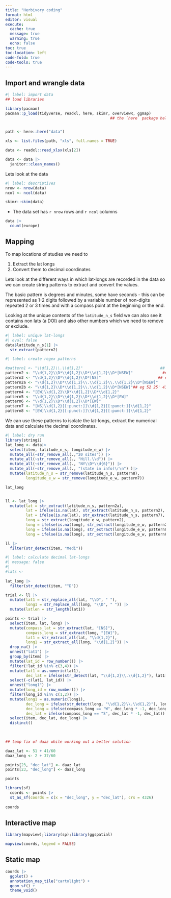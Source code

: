 ```yaml
---
title: "Herbivory coding"
format: html
editor: visual
execute: 
  cache: true
  message: true
  warning: true
  echo: false
toc: true
toc-location: left
code-fold: true
code-tools: true
---
```


## Import and wrangle data

```r
#| label: import data 
## load libraries

library(pacman)
pacman::p_load(tidyverse, readxl, here, skimr, overviewR, ggmap)       ## readxl is needed to load excel files into R
                                              ## the `here` package helps with file paths


path <- here::here("data")

xls <- list.files(path, "xls", full.names = TRUE)

data <- readxl::read_xlsx(xls[2])

data <- data |>
  janitor::clean_names()

```

Lets look at the data

```r
#| label: descriptives
nrow <- nrow(data)
ncol <- ncol(data)

skimr::skim(data)
```

-   The data set has `r nrow` rows and `r ncol` columns

```r

data |>
  count(europe)
```

## Mapping

To map locations of studies we need to

1.  Extract the lat longs
2.  Convert them to decimal coordinates

Lets look at the different ways in which lat-longs are recorded in the data so we can create string patterns to extract and convert the values.

The basic pattern is degrees and minutes, some have seconds - this can be represented as 1-2 digits followed by a variable number of non-digits repeated 2 or 3 times and with a compass point at the beginning or the end.

Looking at the unique contents of the `latitude_n_s` field we can also see it contains non lats (a DOI) and also other numbers which we need to remove or exclude.

```r
#| label: unique lat-longs
#| eval: false
data$latitude_n_s[1] |>
  str_extract(pattern2)
```

```r

#| label: create regex patterns 

#pattern1 <- "\\d{1,2}\\.\\d{1,2}"                                  ## e.g. N54:41:18 
pattern2 <- "\\d{1,2}\\D*\\d{1,2}\\D*\\d{1,2}\\D*[NSEW]"             ## e.g. 52 8' 12\"N
pattern3 <- "\\d{1,2}\\D*\\d{1,2}\\D*[NS]"                         ## e.g. 52Â°86' N
pattern2a <- "\\d{1,2}\\D*\\d{1,2}\\.\\d{1,2}\\.\\d{1,2}\\D*[NSEW]" 
pattern2b <- "\\d{1,2}\\D*\\d{1,2}\\.\\d{1,2}\\D*[NSEW]"## eg 52 25' 43.76"N
pattern4 <- "[EW]\\d{1,2}\\D*\\d{1,2}\\D*\\d{1,2}"
pattern5 <- "\\d{1,2}\\D*\\d{1,2}\\D*\\d{1,2}\\D*[EW]" 
pattern6 <- "\\d{1,2}\\D*\\d{1,2}\\D*[EW]"
pattern7 <- "[NS]\\d{1,2}[[:punct:]]\\d{1,2}[[:punct:]]\\d{1,2}"
pattern8 <- "[EW]\\d{1,2}[[:punct:]]\\d{1,2}[[:punct:]]\\d{1,2}"


```

We can use these patterns to isolate the lat-longs, extract the numerical data and calculate the decimal coordinates.

```r
#| label: dry run
library(stringi)
lat_long <- data|>
  select(item, latitude_n_s, longitude_e_w) |>
  mutate_all(~str_remove_all(.,"20 sites")) |>
  mutate_all(~str_remove_all(., "Hill.\\d")) |>
  mutate_all(~str_remove_all(., "NY\\D*\\d{6}")) |>
  mutate_all(~str_remove_all(., "(state in info)\r\n") )|>
  mutate(latitude_n_s = str_remove(latitude_n_s, pattern8), 
         longitude_e_w = str_remove(longitude_e_w, pattern7))

lat_long


ll <- lat_long |>
  mutate(lat = str_extract(latitude_n_s, pattern2a), 
         lat = ifelse(is.na(lat), str_extract(latitude_n_s, pattern2), lat), 
         lat = ifelse(is.na(lat), str_extract(latitude_n_s, pattern7), lat), 
         long = str_extract(longitude_e_w, pattern2),
         long = ifelse(is.na(long), str_extract(longitude_e_w, pattern2b), long),
         long = ifelse(is.na(long), str_extract(longitude_e_w, pattern8), long), 
         long = ifelse(is.na(long), str_extract(longitude_e_w, pattern6), long))

ll |>
  filter(str_detect(item, "Medi"))

```

```r
#| label: calculate decimal lat-longs
#| message: false
#| 
#lats <- 
  
lat_long |>
  filter(str_detect(item, "^D"))
```

```r
  
trial <- ll |> 
  mutate(lat1 = str_replace_all(lat, "\\D", " "),
         long1 = str_replace_all(long, "\\D", " ")) |>
  mutate(latlen = str_length(lat1)) 

points <- trial |> 
  select(item, lat, long) |>
  mutate(compass_lat = str_extract(lat, "[NS]"), 
         compass_long = str_extract(long, "[EW]"), 
         lat1 = str_extract_all(lat, "\\d{1,2}"), 
         long1 = str_extract_all(long, "\\d{1,2}")) |>
  drop_na() |>
  unnest("lat1") |>
  group_by(item) |>
  mutate(lat_id = row_number()) |>
  filter(!lat_id %in% c(3,4)) |>
  mutate(lat1 = as.numeric(lat1), 
         dec_lat = ifelse(str_detect(lat, "\\d{1,2}\\.\\d{1,2}"), lat1[1] + lat1[2]/100, lat1[1] + lat1[2]/60)) |>
  select(-c(lat1, lat_id)) |>
  unnest("long1") |>
  mutate(long_id = row_number()) |>
  filter(long_id %in% c(1,2)) |> 
  mutate(long1 = as.numeric(long1),
         dec_long = ifelse(str_detect(long, "\\d{1,2}\\.\\d{1,2}"), long1[1] + long1[2]/100, long1[1] + long1[2]/60), 
         dec_long = ifelse(compass_long == "W", dec_long * -1, dec_long), 
         dec_lat = ifelse(compass_long == "S", dec_lat * -1, dec_lat)) |>
  select(item, dec_lat, dec_long) |>
  distinct()
  
  

```

```r

## temp fix of daaz while working out a better solution

daaz_lat <- 51 + 41/60
daaz_long <- 2 + 37/60

points[23, "dec_lat"] <- daaz_lat
points[23, "dec_long"] <- daaz_long

points
```

```r
library(sf)
  coords <- points |>
  st_as_sf(coords = c(x = "dec_long", y = "dec_lat"), crs = 4326)
  
coords
```

## Interactive map

```r
library(mapview);library(sp);library(ggspatial)

mapview(coords, legend = FALSE)
```

## Static map

```r

coords |>
  ggplot() +
  annotation_map_tile("cartolight") +
  geom_sf() +
  theme_void()
  

```
